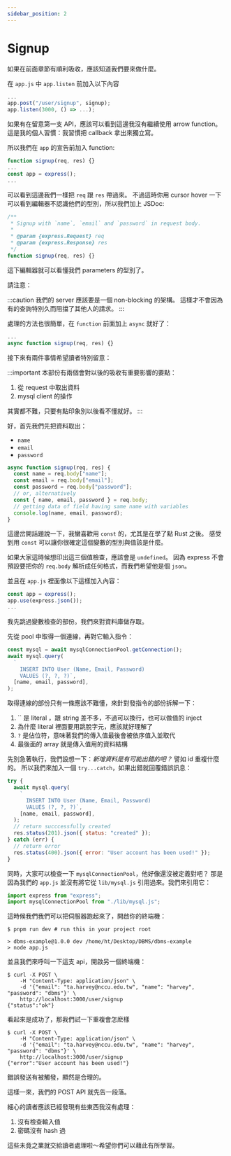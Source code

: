 ```yaml
---
sidebar_position: 2
---
```


# Signup

如果在前面章節有順利吸收，應該知道我們要來做什麼。

在 `app.js` 中 `app.listen` 前加入以下內容

```javascript
...
app.post("/user/signup", signup);
app.listen(3000, () => ...);
```

如果有在留意第一支 API，應該可以看到這邊我沒有繼續使用 arrow function。
這是我的個人習慣：我習慣把 callback 拿出來獨立寫。

所以我們在 `app` 的宣告前加入 function:

```javascript
function signup(req, res) {}
...
const app = express();
...
```

可以看到這邊我們一樣把 `req` 跟 `res` 帶過來。
不過這時你用 cursor hover 一下可以看到編輯器不認識他們的型別，所以我們加上 JSDoc:

```javascript
/**
 * Signup with `name`, `email` and `password` in request body.
 *
 * @param {express.Request} req
 * @param {express.Response} res
 */
function signup(req, res) {}
```

這下編輯器就可以看懂我們 parameters 的型別了。

請注意：

:::caution
我們的 server 應該要是一個 non-blocking 的架構。
這樣才不會因為有的查詢特別久而阻擋了其他人的請求。
:::

處理的方法也很簡單，在 `function` 前面加上 `async` 就好了：

```javascript
...
async function signup(req, res) {}
```

接下來有兩件事情希望讀者特別留意：

:::important
本部份有兩個會對以後的吸收有重要影響的要點：

1. 從 request 中取出資料
2. mysql client 的操作

其實都不難，只要有點印象別以後看不懂就好。
:::

好，首先我們先把資料取出：

- `name`
- `email`
- `password`

```javascript
async function signup(req, res) {
  const name = req.body["name"];
  const email = req.body["email"];
  const password = req.body["password"];
  // or, alternatively
  const { name, email, password } = req.body;
  // getting data of field having same name with variables
  console.log(name, email, password);
}
```

這邊岔開話題說一下，我蠻喜歡用 `const` 的，尤其是在學了點 Rust 之後。
感受到用 `const` 可以讓你很確定這個變數的型別與值該是什麼。

如果大家這時候想印出這三個值檢查，應該會是 `undefined`。
因為 express 不會預設要把你的 `req.body` 解析成任何格式，而我們希望他是個 `json`。

並且在 `app.js` 裡面像以下這樣加入內容：

```javascript
const app = express();
app.use(express.json());
...
```

我先跳過變數檢查的部份。我們來對資料庫做存取。

先從 pool 中取得一個連線，再對它輸入指令：

```javascript
const mysql = await mysqlConnectionPool.getConnection();
await mysql.query(
  `
    INSERT INTO User (Name, Email, Password)
    VALUES (?, ?, ?)`,
  [name, email, password],
);
```

取得連線的部份只有一條應該不難懂，來針對發指令的部份拆解一下：

1. `` 是 literal ，跟 string 差不多，不過可以換行，也可以做值的 inject
2. 為什麼 literal 裡面要用跳脫字元，應該就好理解了
3. `?` 是佔位符，意味著我們的傳入值最後會被依序值入並取代
4. 最後面的 array 就是傳入值用的資料結構

先別急著執行，我們設想一下：_新增資料是有可能出錯的吧？_ 譬如 id 重複什麼的。
所以我們來加入一個 `try...catch`，如果出錯就回覆錯誤訊息：

```javascript
try {
  await mysql.query(
    `
      INSERT INTO User (Name, Email, Password)
      VALUES (?, ?, ?)`,
    [name, email, password],
  );
  // return succcessfully created
  res.status(201).json({ status: "created" });
} catch (err) {
  // return error
  res.status(400).json({ error: "User account has been used!" });
}
```

同時，大家可以檢查一下 `mysqlConnectionPool`，他好像還沒被定義對吧？
那是因為我們的 `app.js` 並沒有將它從 `lib/mysql.js` 引用過來。我們來引用它：

```javascript
import express from "express";
import mysqlConnectionPool from "./lib/mysql.js";
```

這時候我們我們可以把伺服器跑起來了，開啟你的終端機：

```shell
$ pnpm run dev # run this in your project root

> dbms-example@1.0.0 dev /home/ht/Desktop/DBMS/dbms-example
> node app.js
```

並且我們來呼叫一下這支 api，開啟另一個終端機：

```shell
$ curl -X POST \
    -H "Content-Type: application/json" \
    -d '{"email": "ta.harvey@nccu.edu.tw", "name": "harvey", "password": "dbms"}' \
    http://localhost:3000/user/signup
{"status":"ok"}
```

看起來是成功了，那我們試一下重複會怎麽樣

```shell
$ curl -X POST \
    -H "Content-Type: application/json" \
    -d '{"email": "ta.harvey@nccu.edu.tw", "name": "harvey", "password": "dbms"}' \
    http://localhost:3000/user/signup
{"error":"User account has been used!"}
```

錯誤發送有被觸發，顯然是合理的。

這樣一來，我們的 POST API 就先告一段落。

細心的讀者應該已經發現有些東西我沒有處理：

1. 沒有檢查輸入值
2. 密碼沒有 hash 過

這些未竟之業就交給讀者處理啦～希望你們可以藉此有所學習。
